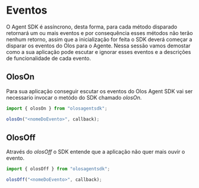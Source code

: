 # Eventos

O Agent SDK é assíncrono, desta forma, para cada método disparado retornará um ou mais eventos e por consequência esses métodos não terão nenhum retorno,
assim que a inicialização for feita o SDK deverá começar a disparar os eventos do Olos para o Agente. Nessa sessão vamos demostar como a sua aplicação pode escutar e ignorar esses eventos e a descrições
de funcionalidade de cada evento.

## OlosOn

Para sua aplicação conseguir escutar os eventos do Olos Agent SDK vai ser necessario invocar o metódo do SDK chamado _olosOn_.

```js copy
import { olosOn } from "olosagentsdk";

olosOn("<nomeDoEvento>", callback);
```

## OlosOff

Através do _olosOff_ o SDK entende que a aplicação não quer mais ouvir o evento.

```js copy
import { olosOff } from "olosagentsdk";

olosOff("<nomeDoEvento>", callback);
```
